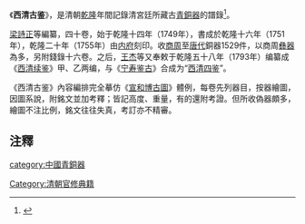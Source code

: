 《'''西清古鉴'''》，是清朝[[乾隆|乾隆]]年間記錄清宮廷所藏古[[青銅器|青銅器]]的譜錄<ref>{{Cite web |url=http://www.gg-art.com/dictionary/dcontent_b.php?bookid=232&columns=2&bookdetailid=73965&strokes=28 |title=西清古鑒 |access-date=2012-01-28 |archive-url=https://web.archive.org/web/20160304193733/http://www.gg-art.com/dictionary/dcontent_b.php?bookid=232&columns=2&bookdetailid=73965&strokes=28 |archive-date=2016-03-04 |dead-url=yes }}</ref>。 

[[梁詩正|梁詩正]]等編纂，四十卷，始于乾隆十四年（1749年），書成於乾隆十六年（1751年），乾隆二十年（1755年）由[[内务府|内府]]刻印。收[[商朝|商]][[周朝|周]]至[[唐代|唐代]]銅器1529件，以商周[[彝器|彝器]]為多，另附錢錄十六卷。之后，[[王杰_(清朝)|王杰]]等又奉敕于乾隆五十八年（1793年）编纂成《[[西清续鉴|西清续鉴]]》甲、乙两编，与《[[宁寿鉴古|宁寿鉴古]]》合成为“[[西清四鉴|西清四鉴]]”。

《西清古鉴》內容編排完全摹仿《[[宣和博古圖|宣和博古圖]]》體例，每卷先列器目，按器繪圖，因圖系說，附銘文並加考釋；皆記高度、重量，有的還附考證。但所收偽器頗多，繪圖不注比例，銘文往往失真，考訂亦不精審。

== 注釋 ==
{{reflist|}}

{{refend}}

[[category:中國青銅器|category:中國青銅器]]
[[Category:清朝官修典籍|Category:清朝官修典籍]]
